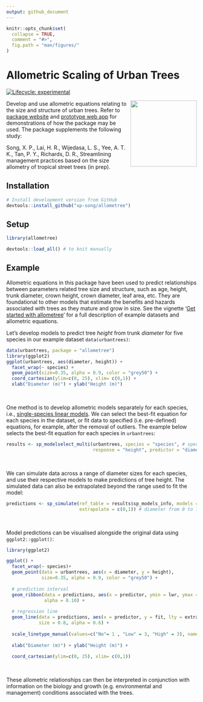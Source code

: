 ```yaml
---
output: github_document
---
```


<!-- README.md is generated from README.Rmd. Please edit that file -->

```r
knitr::opts_chunk$set(
  collapse = TRUE,
  comment = "#>",
  fig.path = "man/figures/"
)
```

# Allometric Scaling of Urban Trees 
<!-- badges: start -->
[![Lifecycle: experimental](https://img.shields.io/badge/lifecycle-experimental-orange.svg)](https://www.tidyverse.org/lifecycle/#experimental)
<!-- badges: end -->

<a href='https://xp-song.github.io/allometree/'><img src='man/figures/logo.png' align="right" height="175" /></a>

Develop and use allometric equations relating to the size and structure of urban trees. Refer to [package website](https://xp-song.github.io/allometree/) and [prototype web app](https://xpsong.shinyapps.io/allometree-sg/) for demonstrations of how the package may be used. The package supplements the following study:  

Song, X. P., Lai, H. R., Wijedasa, L. S., Yee, A. T. K., Tan, P. Y., Richards, D. R., Streamlining management practices based on the size allometry of tropical street trees (in prep). 

## Installation

```r
# Install development version from GitHub
devtools::install_github("xp-song/allometree")
```

## Setup

```r
library(allometree)
```

```r
devtools::load_all() # to knit manually
```


## Example

Allometric equations in this package have been used to predict relationships between parameters related tree size and structure, such as age, height, trunk diameter, crown height, crown diameter, leaf area, etc. They are foundational to other models that estimate the benefits and hazards associated with trees as they mature and grow in size. See the vignette '[Get started with allometree](allometree.html)' for a full description of example datasets and allometric equations.

Let's develop models to predict tree *height* from trunk *diameter* for five species in our example dataset `data(urbantrees)`:

```r
data(urbantrees, package = "allometree")
library(ggplot2)
ggplot(urbantrees, aes(diameter, height)) +
  facet_wrap(~ species) +
  geom_point(size=0.35, alpha = 0.9, color = "grey50") +
  coord_cartesian(ylim=c(0, 25), xlim= c(0,1)) +
  xlab("Diameter (m)") + ylab("Height (m)")
```

&nbsp;

One method is to develop allometric models separately for each species, i.e., [single-species linear models](single-species_models.html). We can select the best-fit equation for each species in the dataset, or fit data to specified (i.e. pre-defined) equations, for example, after the removal of outliers. The example below selects the best-fit equation for each species in `urbantrees`:

```r
results <- sp_modelselect_multi(urbantrees, species = "species", # specify colname of species
                                response = "height", predictor = "diameter") # specify colnames of variables

```

&nbsp;

We can simulate data across a range of diameter sizes for each species, and use their respective models to make predictions of tree height. The simulated data can also be extrapolated beyond the range used to fit the model:

```r
predictions <- sp_simulate(ref_table = results$sp_models_info, models = results$sp_models, 
                           extrapolate = c(0,1)) # diameter from 0 to 1 m

```

&nbsp;

Model predictions can be visualised alongside the original data using `ggplot2::ggplot()`:

```r
library(ggplot2)

ggplot() +
  facet_wrap(~ species)+ 
  geom_point(data = urbantrees, aes(x = diameter, y = height),
             size=0.35, alpha = 0.9, color = "grey50") +
  
  # prediction interval
  geom_ribbon(data = predictions, aes(x = predictor, ymin = lwr, ymax = upr), 
              alpha = 0.10) +
  
  # regression line
  geom_line(data = predictions, aes(x = predictor, y = fit, lty = extrapolated),
            size = 0.8, alpha = 0.6) +
  
  scale_linetype_manual(values=c("No"= 1 , "Low" = 3, "High" = 3), name = "Extrapolated") +
  
  xlab("Diameter (m)") + ylab("Height (m)") +
  
  coord_cartesian(ylim=c(0, 25), xlim= c(0,1))
```

&nbsp;

These allometric relationships can then be interpreted in conjunction with information on the biology and growth (e.g. environmental and management) conditions associated with the trees.
